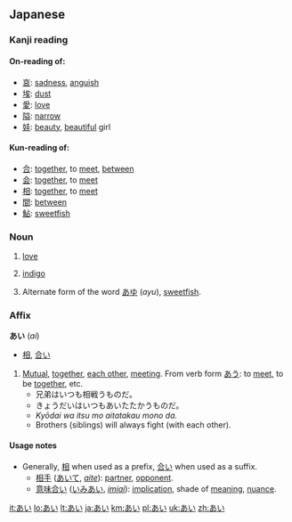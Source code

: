 {{also|アイ|Appendix:Variations of "ai"}}
==Japanese==

===Kanji reading===
{{ja-kanjireading|rom=ai}}

====On-reading of:====
* [[哀]]: [[sadness]], [[anguish]]
* [[埃]]: [[dust]]
* [[愛]]: [[love]]
* [[隘]]: [[narrow]]
* [[娃]]: [[beauty]], [[beautiful]] girl

====Kun-reading of:====
* [[合]]: [[together]], to [[meet]], [[between]]
* [[会]]: [[together]], to [[meet]]
* [[相]]: [[together]], to [[meet]]
* [[間]]: [[between]]
* [[鮎]]: [[sweetfish]]

===Noun===
{{ja-noun|h|rom=ai}}

# {{ja-def|愛}} [[love]]
# {{ja-def|藍}} [[indigo]]
# {{ja-def|鮎}} Alternate form of the word [[あゆ]] (''ayu''), [[sweetfish]].

===Affix===
'''あい''' (''ai'')

* [[相]], [[合い]]

# [[mutual|Mutual]], [[together]], [[each other]], [[meet]]ing.  From verb form [[あう]]: to [[meet]], to be [[together]], etc.
#* 兄弟はいつも相戦うものだ。
#* きょうだいはいつもあいたたかうものだ。
#* ''Kyōdai wa itsu mo aitatakau mono da.''
#* Brothers (siblings) will always fight (with each other).

====Usage notes====
* Generally, [[相]] when used as a prefix, [[合い]] when used as a suffix.
** [[相手]] ([[あいて]], ''[[aite]]''): [[partner]], [[opponent]].
** [[意味合い]] ([[いみあい]], ''[[imiai]]''): [[implication]], shade of [[meaning]], [[nuance]].

[[it:あい]]
[[lo:あい]]
[[lt:あい]]
[[ja:あい]]
[[km:あい]]
[[pl:あい]]
[[uk:あい]]
[[zh:あい]]